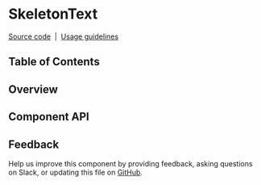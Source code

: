 
# SkeletonText

[Source code](https://github.com/carbon-design-system/carbon/tree/main/packages/react/src/components/SkeletonText)
&nbsp;|&nbsp;
[Usage guidelines](https://www.carbondesignsystem.com/patterns/loading-pattern/#skeleton-states)

## Table of Contents

## Overview

## Component API

<Props />

## Feedback

Help us improve this component by providing feedback, asking questions on Slack,
or updating this file on
[GitHub](https://github.com/carbon-design-system/carbon/edit/main/packages/react/src/components/SkeletonText/SkeletonText.mdx).
